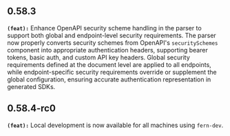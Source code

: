 ## 0.58.3
**`(feat):`** Enhance OpenAPI security scheme handling in the parser to support both global and endpoint-level security requirements. 
The parser now properly converts security schemes from OpenAPI's `securitySchemes` component into appropriate authentication 
headers, supporting bearer tokens, basic auth, and custom API key headers. Global security requirements defined at the 
document level are applied to all endpoints, while endpoint-specific security requirements override or supplement the 
global configuration, ensuring accurate authentication representation in generated SDKs.


## 0.58.4-rc0
**`(feat):`** Local development is now available for all machines using `fern-dev`.


